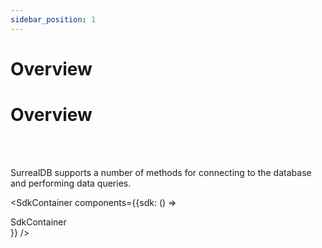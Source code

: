 ```yaml
---
sidebar_position: 1
---
```



# Overview

# Overview

<br /><br />

SurrealDB supports a number of methods for connecting to the database and performing data queries.

<SdkContainer components={{sdk: () => <div>SdkContainer</div>}} />
